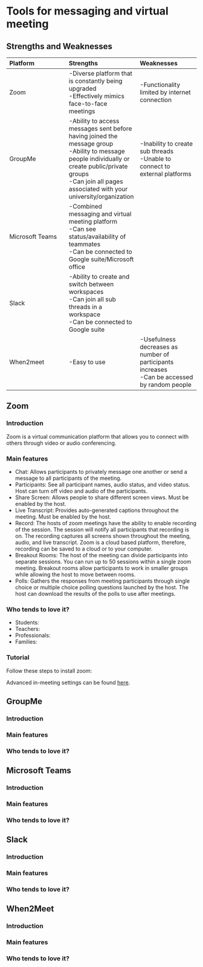 # Tools for messaging and virtual meeting

## Strengths and Weaknesses

| Platform | Strengths | Weaknesses |
| :--- | :--- | :--- |
| Zoom | -Diverse platform that is constantly being upgraded<br>-Effectively mimics face-to-face meetings | -Functionality limited by internet connection |
| GroupMe | -Ability to access messages sent before having joined the message group<br>-Ability to message people individually or create public/private groups<br>-Can join all pages associated with your university/organization | -Inability to create sub threads<br>-Unable to connect to external platforms |
| Microsoft Teams | -Combined messaging and virtual meeting platform<br>-Can see status/availability of teammates<br>-Can be connected to Google suite/Microsoft office |  |
| Slack | -Ability to create and switch between workspaces<br>-Can join all sub threads in a workspace<br>-Can be connected to Google suite |  |
| When2meet | -Easy to use | -Usefulness decreases as number of participants increases<br>-Can be accessed by random people |

## Zoom
<a id="Zoom"> </a>

### Introduction

Zoom is a virtual communication platform that allows you to connect with others through video or audio conferencing. 

### Main features

- Chat: Allows participants to privately message one another or send a message to all participants of the meeting.
- Participants: See all participant names, audio status, and video status. Host can turn off video and audio of the participants.
- Share Screen: Allows people to share different screen views. Must be enabled by the host. 
- Live Transcript: Provides auto-generated captions throughout the meeting. Must be enabled by the host. 
- Record: The hosts of zoom meetings have the ability to enable recording of the session. The session will notify all participants that recording is on. The recording captures all screens shown throughout the meeting, audio, and live transcript. Zoom is a cloud based platform, therefore, recording can be saved to a cloud or to your computer. 
- Breakout Rooms: The host of the meeting can divide participants into separate sessions. You can run up to 50 sessions within a single zoom meeting. Breakout rooms allow participants to work in smaller groups while allowing the host to move between rooms. 
- Polls: Gathers the responses from meeting participants through single choice or multiple choice polling questions launched by the host. The host can download the results of the polls to use after meetings.

### Who tends to love it?

- Students:
- Teachers:
- Professionals:
- Families: 

### Tutorial

Follow these steps to install zoom:


Advanced in-meeting settings can be found [here](https://support.zoom.us/hc/en-us/sections/4414458840077-Advanced-In-Meeting-Settings).


## GroupMe
<a id="GroupMe"> </a>

### Introduction

### Main features

### Who tends to love it?

## Microsoft Teams
<a id="Microsoft Teams"> </a>

### Introduction

### Main features

### Who tends to love it?

## Slack
<a id="Slack"> </a>

### Introduction

### Main features

### Who tends to love it?

## When2Meet
<a id="When2Meet"> </a>

### Introduction

### Main features

### Who tends to love it?